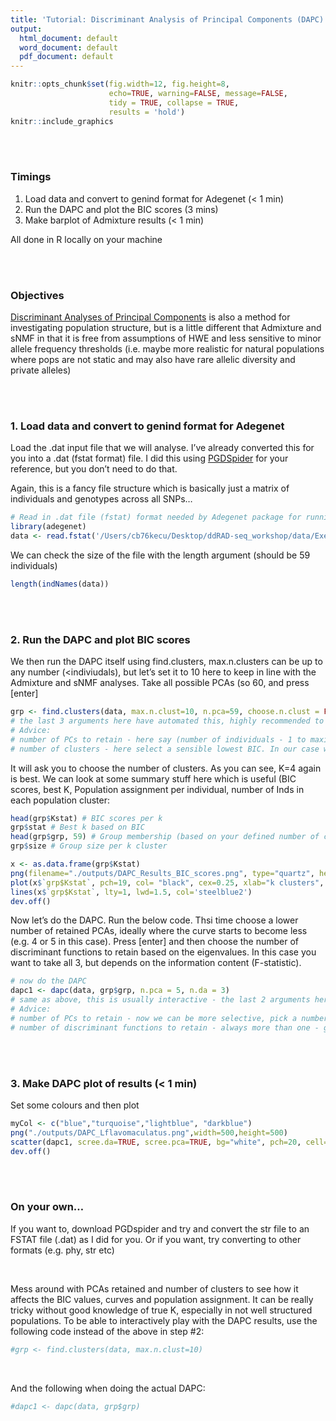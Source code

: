```yaml
---
title: 'Tutorial: Discriminant Analysis of Principal Components (DAPC)'
output:
  html_document: default
  word_document: default
  pdf_document: default
---
```



```r
knitr::opts_chunk$set(fig.width=12, fig.height=8, 
                      echo=TRUE, warning=FALSE, message=FALSE,
                      tidy = TRUE, collapse = TRUE,
                      results = 'hold')
knitr::include_graphics
```

\
\

### Timings

  1. Load data and convert to genind format for Adegenet (< 1 min)
  2. Run the DAPC and plot the BIC scores (3 mins)
  3. Make barplot of Admixture results (< 1 min)

All done in R locally on your machine
  
\
\

### Objectives

[Discriminant Analyses of Principal Components](https://adegenet.r-forge.r-project.org/files/tutorial-dapc.pdf) is also a method for investigating population structure, but is a little different that Admixture and sNMF in that it is free from assumptions of HWE and less sensitive to minor allele frequency thresholds (i.e. maybe more realistic for natural populations where pops are not static and may also have rare allelic diversity and private alleles)

\
\

### 1. Load data and convert to genind format for Adegenet
Load the .dat input file that we will analyse. I've already converted this for you into a .dat (fstat format) file. I did this using [PGDSpider](http://www.cmpg.unibe.ch/software/PGDSpider/) for your reference, but you don't need to do that.

Again, this is a fancy file structure which is basically just a matrix of individuals and genotypes across all SNPs...

```r
# Read in .dat file (fstat) format needed by Adegenet package for running DAPC
library(adegenet)
data <- read.fstat('/Users/cb76kecu/Desktop/ddRAD-seq_workshop/data/Exercises_4-8/DAPC/Lflav.dat')
```

We can check the size of the file with the length argument (should be 59 individuals)
```r
length(indNames(data))
```

\
\

### 2. Run the DAPC and plot BIC scores
We then run the DAPC itself using find.clusters, max.n.clusters can be up to any number (<indiviudals), but let's set it to 10 here to keep in line with the Admixture and sNMF analyses. Take all possible PCAs (so 60, and press [enter]
```r
grp <- find.clusters(data, max.n.clust=10, n.pca=59, choose.n.clust = FALSE, criterion = "min") 
# the last 3 arguments here have automated this, highly recommended to remove these and do it interactively in R by looking at the resulting plots
# Advice:
# number of PCs to retain - here say (number of individuals - 1 to maximise the information initially)
# number of clusters - here select a sensible lowest BIC. In our case we automatically select 4 (min) because the elbow is very clear, in other datasets this my not be the case...
```
It will ask you to choose the number of clusters. As you can see, K=4 again is best. We can look at some summary stuff here which is useful (BIC scores, best K, Population assignment per individual, number of Inds in each population cluster:
```r
head(grp$Kstat) # BIC scores per k
grp$stat # Best k based on BIC
head(grp$grp, 59) # Group membership (based on your defined number of clusters)
grp$size # Group size per k cluster

x <- as.data.frame(grp$Kstat)
png(filename="./outputs/DAPC_Results_BIC_scores.png", type="quartz", height=8, width=8, units="in", res=300)
plot(x$`grp$Kstat`, pch=19, col= "black", cex=0.25, xlab="k clusters", ylab="Bayesian Information Criterion", main = "BIC across k")
lines(x$`grp$Kstat`, lty=1, lwd=1.5, col='steelblue2')
dev.off()
```


Now let's do the DAPC. Run the below code. Thsi time choose a lower number of retained PCAs, ideally where the curve starts to become less (e.g. 4 or 5 in this case). Press [enter] and then choose the number of discriminant functions to retain based on the eigenvalues. In this case you want to take all 3, but depends on the information content (F-statistic).

```r
# now do the DAPC
dapc1 <- dapc(data, grp$grp, n.pca = 5, n.da = 3)
# same as above, this is usually interactive - the last 2 arguments here have automated this, highly recommended to remove these and do it interactively in R by looking at the resulting plots
# Advice:
# number of PCs to retain - now we can be more selective, pick a number where the initial curve of the plot starts to slow (in our case 4 or 5)
# number of discriminant functions to retain - always more than one - general rule is to take anything which is quite a lot higher than 0, so in this case say 3. If our eigenvalues here showed two big bars and then a very small one we would take 2. More details on how to interpret and select are found here: https://adegenet.r-forge.r-project.org/files/tutorial-dapc.pdf

```

\
\

### 3. Make DAPC plot of results (< 1 min)

Set some colours and then plot
```r
myCol <- c("blue","turquoise","lightblue", "darkblue")
png("./outputs/DAPC_Lflavomaculatus.png",width=500,height=500)
scatter(dapc1, scree.da=TRUE, scree.pca=TRUE, bg="white", pch=20, cell=0, cstar=0, col=myCol, solid=1, cex=1.5, clab=0, leg=FALSE, txt.leg=paste("Cluster",1:4))
dev.off()
```

\
\


### On your own...

If you want to, download PGDspider and try and convert the str file to an FSTAT file (.dat) as I did for you. Or if you want, try converting to other formats (e.g. phy, str etc)

\

Mess around with PCAs retained and number of clusters to see how it affects the BIC values, curves and population assignment. It can be really tricky without good knowledge of true K, especially in not well structured populations. 
To be able to interactively play with the DAPC results, use the following code instead of the above in step #2:

```r
#grp <- find.clusters(data, max.n.clust=10) 
```

\

And the following when doing the actual DAPC:
```r
#dapc1 <- dapc(data, grp$grp)
```
